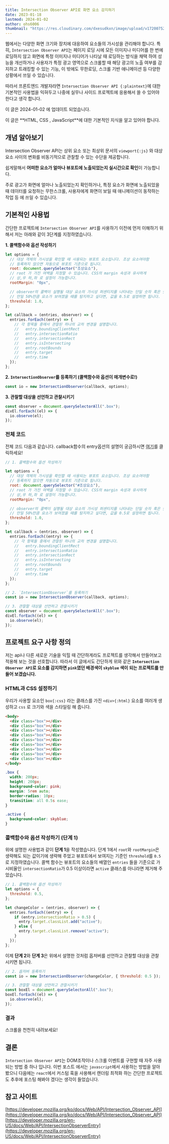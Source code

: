 ```yaml
---
title: Intersection Observer API로 화면 요소 감지하기
date: 2023-01-18
lastmod: 2024-01-02
author: ohs6006
thumbnail: "https://res.cloudinary.com/dxesudkxn/image/upload/v1720075295/blog/Intersection%20Observer/kcnie6capk73l4ujcxut.gif"
---
```


웹에서는 다양한 화면 크기와 장치에 대응하여 요소들의 가시성을 관리해야 합니다. 특히, `Intersection Observer API`는 페이지 로딩 시에 모든 이미지나 미디어를 한 번에 로딩하지 않고 화면에 특정 이미지나 미디어가 나타날 때 로딩하는 방식을 채택 하여 성능을 개선하거나 사용자가 특정 광고 영역으로 스크롤할 때 해당 광고의 노출 여부를 감지하고 트래킹할 수 있는 기능, 이 밖에도 무한로딩, 스크롤 기반 애니메이션 등 다양한 상황에서 쓰일 수 있습니다.

따라서 프론트엔드 개발자라면 `Intersection Observer API {:plaintext}`에 대한 기본적인 사용법을 익혀두고 나중에 실무나 사이드 프로젝트에 응용해서 쓸 수 있어야 한다고 생각 합니다.

<Callout type="info">이 글은 2024-01-02 에 업데이트 되었습니다.</Callout>

<Callout type="warn">
  이 글은 **HTML, CSS , JavaScript**에 대한 기본적인 지식을 알고 있어야 합니다.
</Callout>

## 개념 알아보기

Intersection Observer API는 상위 요소 또는 최상위 문서의 `viewport{:js}` 와 대상 요소 사이의 변화를 비동기적으로 관찰할 수 있는 수단을 제공합니다.

쉽게말해서 **어떠한 요소가 얼마나 뷰포트에 노출되었는지 실시간으로 확인**이 가능합니다.

주로 광고가 화면에 얼마나 노출되었는지 확인하거나, 특정 요소가 화면에 노출되었을 때 데이터를 요청하는 무한스크롤, 사용자에게 화면이 보일 때 애니메이션이 동작하는 작업 등
에 쓰일 수 있습니다.

## 기본적인 사용법

간단한 프로젝트에 `Intersection Observer API`를 사용하기 이전에 먼저 이해하기 위해서 저는 아래와 같이 3단계를 지정하였습니다.

**1. 콜백함수와 옵션 작성하기**

```js
let options = {
  // 대상 객체의 가시성을 확인할 때 사용되는 뷰포트 요소입니다. 조상 요소여야함
  // 등록하지 않으면 자동으로 뷰포트 기준으로 됩니다.
  root: document.querySelector("조상요소"),
  // root 가 가진 여백을 지정할 수 있습니다. CSS의 margin 속성과 유사하게
  // 상,우 하,좌 로 설정이 가능합니다.
  rootMargin: "0px",

  // observer의 콜백이 실행될 대상 요소의 가시성 퍼센티지를 나타내는 단일 숫자 혹은 숫자 배열입니다.
  // 만일 50%만큼 요소가 보여졌을 때를 탐지하고 싶다면, 값을 0.5로 설정하면 됩니다.
  threshold: 1.0,
};

let callback = (entries, observer) => {
  entries.forEach((entry) => {
    // 각 항목들 중에서 관찰된 하나의 교차 변경을 설명합니다.
    //   entry.boundingClientRect
    //   entry.intersectionRatio
    //   entry.intersectionRect
    //   entry.isIntersecting
    //   entry.rootBounds
    //   entry.target
    //   entry.time
  });
};
```

**2. `IntersectionObserver`를 등록하기 (콜백함수와 옵션이 매개변수로!)**

```js
const io = new IntersectionObserver(callback, options);
```

**3. 관찰할 대상을 선언하고 관찰시키기**

```js
const observer = document.querySelectorAll(".box");
divEl.forEach((el) => {
  io.observe(el);
});
```

### 전체 코드

전체 코드 다음과 같습니다. callback함수의 entry옵션의 설명이 궁금하시면 [여기](https://developer.mozilla.org/en-US/docs/Web/API/IntersectionObserverEntry)를 클릭하세요!

```js
// 1. 콜백함수와 옵션 작성하기

let options = {
  // 대상 객체의 가시성을 확인할 때 사용되는 뷰포트 요소입니다. 조상 요소여야함
  // 등록하지 않으면 자동으로 뷰포트 기준으로 됩니다.
  root: document.querySelector("#조상요소"),
  // root 가 가진 여백을 지정할 수 있습니다. CSS의 margin 속성과 유사하게
  // 상,우 하,좌 로 설정이 가능합니다.
  rootMargin: "0px",

  // observer의 콜백이 실행될 대상 요소의 가시성 퍼센티지를 나타내는 단일 숫자 혹은 숫자 배열입니다.
  // 만일 50%만큼 요소가 보여졌을 때를 탐지하고 싶다면, 값을 0.5로 설정하면 됩니다.
  threshold: 1.0,
};

let callback = (entries, observer) => {
  entries.forEach((entry) => {
    // 각 항목들 중에서 관찰된 하나의 교차 변경을 설명합니다.
    //   entry.boundingClientRect
    //   entry.intersectionRatio
    //   entry.intersectionRect
    //   entry.isIntersecting
    //   entry.rootBounds
    //   entry.target
    //   entry.time
  });
};

// 2. `IntersectionObserver`를 등록하기
const io = new IntersectionObserver(callback, options);

// 3. 관찰할 대상을 선언하고 관찰시키기
const observer = document.querySelectorAll(".box");
divEl.forEach((el) => {
  io.observe(el);
});
```

## 프로젝트 요구 사항 정의

저는 api나 다른 새로운 기술을 익힐 때 간단하게라도 프로젝트를 생각해서 만들어보고 적용해 보는 것을 선호합니다.
따라서 이 글에서도 간단하게 위와 같은 **`Intersection Observer API`로 요소를 감지하면 `pink`였던 배경색이 `skyblue` 색이 되는 프로젝트를 만들어 보겠습니다.**

### HTML과 CSS 설정하기

우리가 사용할 요소인 `box{:css}` 라는 클래스를 가진 `<div>{:html}` 요소를 여러개 생성하고 `css` 로 크기와 색을 스타일링 해 줍니다.

```html
<body>
  <div class="box"></div>
  <div class="box"></div>
  <div class="box"></div>
  <div class="box"></div>
  <div class="box"></div>
  <div class="box"></div>
  <div class="box"></div>
  <div class="box"></div>
  <div class="box"></div>
</body>
```

```css
.box {
  width: 200px;
  height: 200px;
  background-color: pink;
  margin: 5rem auto;
  border-radius: 10px;
  transition: all 0.5s ease;
}

.active {
  background-color: skyblue;
}
```

### 콜백함수와 옵션 작성하기 (단계 1)

위에 설명한 사용법과 같이 **단계 1**을 작성했습니다. 단계 1에서 `root`와 `rootMargin`은 생략해도 되는 값이기에 생략해 주었고 뷰포트에서 보여지는 기준인 `threshold`를 `0.5`로 지정하였습니다.
콜백 함수는 뷰포트의 요소들의 배열인 `entries` 들을 기준으로 가시비율인 `intersectionRatio`가 0.5 이상이라면 `active` 클래스를 아니라면 제거해 주었습니다.

```js
// 1. 콜백함수와 옵션 작성하기
let options = {
  threshold: 0.5,
};

let changeColor = (entries, observer) => {
  entries.forEach((entry) => {
    if (entry.intersectionRatio > 0.5) {
      entry.target.classList.add("active");
    } else {
      entry.target.classList.remove("active");
    }
  });
};
```

이제 **단계 2**와 **단계 3**은 위에서 설명한 것처럼 옵저버를 선언하고 관찰할 대상을 관찰 시키면 됩니다.

```js
// 2. 옵저버 등록하기
const io = new IntersectionObserver(changeColor, { threshold: 0.5 });

// 3. 관찰할 대상을 선언하고 관찰시키기
const boxEl = document.querySelectorAll(".box");
boxEl.forEach((el) => {
  io.observe(el);
});
```

### 결과

스크롤을 천천히 내려보세요!

<CodePen title="인터섹션 옵저버 사용하기" user="osh6006" hash="rNQbxzx" />

## 결론

`Intersection Observer API`는 DOM조작이나 스크롤 이벤트를 구현할 때 자주 사용되는 방법 중 하나 입니다. 이번 포스트 에서는 `javascript`에서 사용하는 방법을 알아 봤으니 다음에는 `react`에서 커스텀 훅을 사용해서 랜더링 최적화 하는 간단한 프로젝트도 추후에 포스팅 해봐야 겠다는 생각이 들었습니다.

## 참고 사이트

[https://developer.mozilla.org/ko/docs/Web/API/Intersection_Observer_API](https://developer.mozilla.org/ko/docs/Web/API/Intersection_Observer_API)
[https://developer.mozilla.org/en-US/docs/Web/API/IntersectionObserverEntry](https://developer.mozilla.org/en-US/docs/Web/API/IntersectionObserverEntry)
